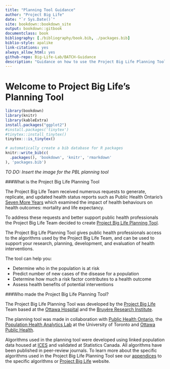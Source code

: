 ```yaml
--- 
title: "Planning Tool Guidance"
author: "Project Big Life"
date: "`r Sys.Date()`"
site: bookdown::bookdown_site
output: bookdown::gitbook
documentclass: book
bibliography: [./bibliography/book.bib, ./packages.bib]
biblio-style: apalike
link-citations: yes
always_allow_html: yes
github-repo: Big-Life-Lab/BATCH-Guidance
description: "Guidance on how to use the Project Big Life Planning Tool."
---
```


# Welcome to Project Big Life's Planning Tool

```r
library(bookdown)
library(knitr)
library(kableExtra)
install.packages("ggplot2")
#install.packages('tinytex')
#tinytex::install_tinytex()
tinytex:::is_tinytex()
```

```r
# automatically create a bib database for R packages
knitr::write_bib(c(
  .packages(), 'bookdown', 'knitr', 'rmarkdown'
), 'packages.bib')
```

_TO DO: Insert the image for the PBL planning tool_

###What is the Project Big Life Planning Tool

The Project Big Life Team received numerous requests to generate, replicate, and updated health status reports such as Public Health Ontario's [Seven More Years](https://www.ices.on.ca/Publications/Atlases-and-Reports/2012/Seven-More-Years) which examined the impact of health behaviours on health outcomes: mortality and life expectancy. 

To address these requests and better support public health professionals the Project Big Life Team decided to create [Project Big Life Planning Tool](http://policy.projectbiglife.ca/).

The Project Big Life Planning Tool gives public health professionals access to the algorithms used by the Project Big Life Team, and can be used to support your research, planning, development, and evaluation of health interventions. 

The tool can help you:

- Determine who in the population is at risk
- Predict number of new cases of the disease for a population
- Determine how much a risk factor contributes to a health outcome
- Assess health benefits of potential interventions



###Who made the Project Big Life Planning Tool?

The Project Big Life Planning Tool was developed by the [Project Big Life](https://www.projectbiglife.ca) Team based at the [Ottawa Hospital](http://www.ohri.ca/home.asp) and the [Bruyère Research Institute](https://www.bruyere.org/en/bruyere-research-institute).

The planning tool was made in collaboration with [Public Health Ontario](https://www.publichealthontario.ca/), the [Population Health Analytics Lab](https://pophealthanalytics.com/) at the University of Toronto and [Ottawa Public Health](http://www.ottawapublichealth.ca/en/index.aspx). 

Algorithms used in the planning tool were developed using linked population data housed at [ICES](https://www.ices.on.ca/) and validated at Statistics Canada. All algorithms have been published in peer-review journals. To learn more about the specific algorithms used in the Project Big Life Planning Tool see our [appendices](#mport) to the specific algorithms or [Project Big Life](https://www.projectbiglife.ca/science) website.

